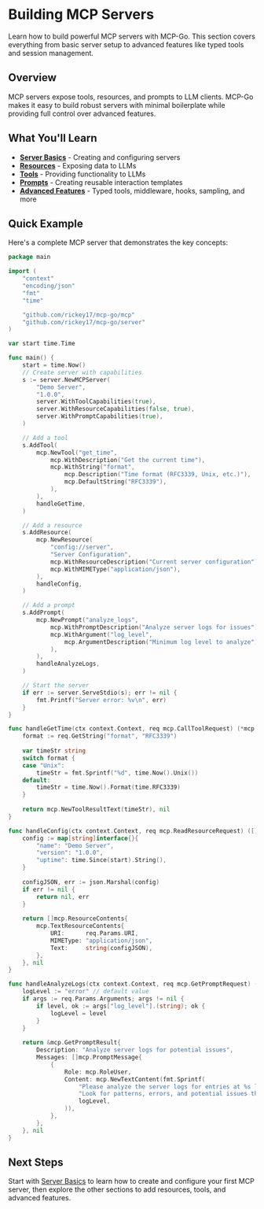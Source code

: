 # Building MCP Servers

Learn how to build powerful MCP servers with MCP-Go. This section covers everything from basic server setup to advanced features like typed tools and session management.

## Overview

MCP servers expose tools, resources, and prompts to LLM clients. MCP-Go makes it easy to build robust servers with minimal boilerplate while providing full control over advanced features.

## What You'll Learn

- **[Server Basics](/servers/basics)** - Creating and configuring servers
- **[Resources](/servers/resources)** - Exposing data to LLMs
- **[Tools](/servers/tools)** - Providing functionality to LLMs
- **[Prompts](/servers/prompts)** - Creating reusable interaction templates
- **[Advanced Features](/servers/advanced)** - Typed tools, middleware, hooks, sampling, and more

## Quick Example

Here's a complete MCP server that demonstrates the key concepts:

```go
package main

import (
    "context"
    "encoding/json"
    "fmt"
    "time"

    "github.com/rickey17/mcp-go/mcp"
    "github.com/rickey17/mcp-go/server"
)

var start time.Time

func main() {
    start = time.Now()
    // Create server with capabilities
    s := server.NewMCPServer(
        "Demo Server",
        "1.0.0",
        server.WithToolCapabilities(true),
        server.WithResourceCapabilities(false, true),
        server.WithPromptCapabilities(true),
    )

    // Add a tool
    s.AddTool(
        mcp.NewTool("get_time",
            mcp.WithDescription("Get the current time"),
            mcp.WithString("format", 
                mcp.Description("Time format (RFC3339, Unix, etc.)"),
                mcp.DefaultString("RFC3339"),
            ),
        ),
        handleGetTime,
    )

    // Add a resource
    s.AddResource(
        mcp.NewResource(
            "config://server",
            "Server Configuration",
            mcp.WithResourceDescription("Current server configuration"),
            mcp.WithMIMEType("application/json"),
        ),
        handleConfig,
    )

    // Add a prompt
    s.AddPrompt(
        mcp.NewPrompt("analyze_logs",
            mcp.WithPromptDescription("Analyze server logs for issues"),
            mcp.WithArgument("log_level",
                mcp.ArgumentDescription("Minimum log level to analyze"),
            ),
        ),
        handleAnalyzeLogs,
    )

    // Start the server
    if err := server.ServeStdio(s); err != nil {
        fmt.Printf("Server error: %v\n", err)
    }
}

func handleGetTime(ctx context.Context, req mcp.CallToolRequest) (*mcp.CallToolResult, error) {
    format := req.GetString("format", "RFC3339")
    
    var timeStr string
    switch format {
    case "Unix":
        timeStr = fmt.Sprintf("%d", time.Now().Unix())
    default:
        timeStr = time.Now().Format(time.RFC3339)
    }
    
    return mcp.NewToolResultText(timeStr), nil
}

func handleConfig(ctx context.Context, req mcp.ReadResourceRequest) ([]mcp.ResourceContents, error) {
    config := map[string]interface{}{
        "name": "Demo Server",
        "version": "1.0.0",
        "uptime": time.Since(start).String(),
    }
    
    configJSON, err := json.Marshal(config)
    if err != nil {
        return nil, err
    }
    
    return []mcp.ResourceContents{
        mcp.TextResourceContents{
            URI:      req.Params.URI,
            MIMEType: "application/json",
            Text:     string(configJSON),
        },
    }, nil
}

func handleAnalyzeLogs(ctx context.Context, req mcp.GetPromptRequest) (*mcp.GetPromptResult, error) {
    logLevel := "error" // default value
    if args := req.Params.Arguments; args != nil {
        if level, ok := args["log_level"].(string); ok {
            logLevel = level
        }
    }
    
    return &mcp.GetPromptResult{
        Description: "Analyze server logs for potential issues",
        Messages: []mcp.PromptMessage{
            {
                Role: mcp.RoleUser,
                Content: mcp.NewTextContent(fmt.Sprintf(
                    "Please analyze the server logs for entries at %s level or higher. "+
                    "Look for patterns, errors, and potential issues that need attention.",
                    logLevel,
                )),
            },
        },
    }, nil
}
```

## Next Steps

Start with [Server Basics](/servers/basics) to learn how to create and configure your first MCP server, then explore the other sections to add resources, tools, and advanced features.